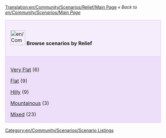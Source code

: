 [[Translation:en/Community/Scenarios/Relief/Main Page]]
''« Back to [[en/Community/Scenarios/Main Page]]''

{| cellspacing="3" class="mainpagetable" align="center" width="100%"
|- valign="top" 
|style="font-size: 100%; BACKGROUND-COLOR: #F5EDFC; border: 1px solid #E1BBFF; margin: 0; padding: 1em; text-align: left; width:14%"|[[File:en/Community/Scenarios/Scnlist-relief.png|48px]] <font size="3">'''Browse scenarios by Relief'''</font>
|-
|style="font-size: 100%; BACKGROUND-COLOR: #EDDEFA; border: 1px solid #E1BBFF; margin: 0; padding: 1em 1em 0em 1em; text-align: left;"|

[[en/Community/Scenarios/Relief/Very Flat|Very Flat]] (6)

[[en/Community/Scenarios/Relief/Flat|Flat]] (9)

[[en/Community/Scenarios/Relief/Hilly|Hilly]] (9)

[[en/Community/Scenarios/Relief/Mountainous|Mountainous]] (3)

[[en/Community/Scenarios/Mixed Relief Scenarios|Mixed]] (23)

|}

[[Category:en/Community/Scenarios/Scenario Listings]]